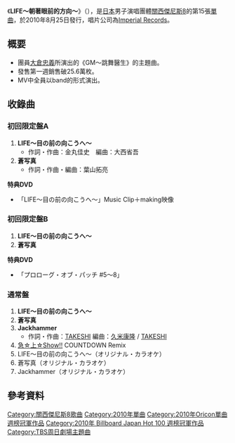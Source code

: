 {{unreferenced|time=2014-08-11T08:45:46+00:00}}
{{Infobox Single
| Name           = LIFE～朝著眼前的方向～
| Cover          =
| Artist         = [[關西傑尼斯8|關西傑尼斯8]]
| Album          = 
| A-side         = 
| B-side         = 
| Released       = 2010年8月25日
| Format         = [[唱片|唱片]]
| Recorded       = 
| Genre          = [[J-POP|J-POP]]
| Length         = 
| Label          = [[Imperial_Records|Imperial Records]]
| Writer         = 
| Producer       = 
| Certification  = 
| Chart position = * 週榜第1名<small>（[[Oricon公信榜|Oricon]]）</small>
| Last single    = [[Wonderful_World!!|Wonderful World!!]]<br/>（2010年）
| This single    = '''LIFE～朝著眼前的方向～'''<br />（2010年）
| Next single    = [[T.W.L/Yellow_Pansy_Street|T.W.L/Yellow Pansy Street]]<br />（2011年）
| Misc           = 
}}
《'''LIFE～朝著眼前的方向～'''》（{{lang-ja|'''LIFE〜目の前の向こうへ〜'''}}），是[[日本|日本]]男子演唱團體[[關西傑尼斯8|關西傑尼斯8]]的第15張[[單曲|單曲]]，於2010年8月25日發行，唱片公司為[[Imperial_Records|Imperial Records]]。

== 概要 ==
*團員[[大倉忠義|大倉忠義]]所演出的《GM〜跳舞醫生》的主題曲。
*發售第一週銷售破25.6萬枚。
*MV中全員以band的形式演出。

==收錄曲==
===初回限定盤A===
#'''LIFE〜目の前の向こうへ〜'''
#*作詞・作曲：金丸佳史　編曲：大西省吾
#'''蒼写真'''
#*作詞・作曲・編曲：葉山拓亮

'''特典DVD'''
* 「LIFE〜目の前の向こうへ〜」Music Clip＋making映像

===初回限定盤B===
#'''LIFE〜目の前の向こうへ〜'''
#'''蒼写真'''

'''特典DVD'''
* 「プロローグ・オブ・パッチ #5〜8」

===通常盤===
#'''LIFE〜目の前の向こうへ〜'''
#'''蒼写真'''
#'''Jackhammer'''
#*作詞・作曲：[[TAKESHI|TAKESHI]]  編曲：[[久米康隆|久米康隆]]  / [[TAKESHI|TAKESHI]] 
#[[急☆上☆Show!!|急☆上☆Show!!]] COUNTDOWN Remix
#LIFE〜目の前の向こうへ〜（オリジナル・カラオケ）
#蒼写真（オリジナル・カラオケ）
#Jackhammer（オリジナル・カラオケ）




== 參考資料 ==
{{關西傑尼斯8}}

{{TBS周日劇場主題曲2010年代前半部}}

{{Oricon單曲週榜冠軍 (2010年)|2010年9月6日}}
{{Billboard JAPAN Hot 100 週榜冠軍 (2010年)|2010年9月6日}}

{{DEFAULTSORT:kinkuofuotoko!}}
[[Category:關西傑尼斯8歌曲|Category:關西傑尼斯8歌曲]]
[[Category:2010年單曲|Category:2010年單曲]]
[[Category:2010年Oricon單曲週榜冠軍作品|Category:2010年Oricon單曲週榜冠軍作品]]
[[Category:2010年_Billboard_Japan_Hot_100_週榜冠軍作品|Category:2010年 Billboard Japan Hot 100 週榜冠軍作品]]
[[Category:TBS周日劇場主題曲|Category:TBS周日劇場主題曲]]